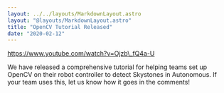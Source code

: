 ```yaml
---
layout: ../../layouts/MarkdownLayout.astro
layout: "@layouts/MarkdownLayout.astro"
title: "OpenCV Tutorial Released"
date: "2020-02-12"
---
```


https://www.youtube.com/watch?v=Ojzb\_fQ4a-U

We have released a comprehensive tutorial for helping teams set up OpenCV on their robot controller to detect Skystones in Autonomous. If your team uses this, let us know how it goes in the comments!
